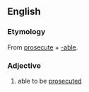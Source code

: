==English==

===Etymology===
From [[prosecute]] + [[-able]].

===Adjective===
{{en-adj|-}}

# able to be [[prosecute]]d
